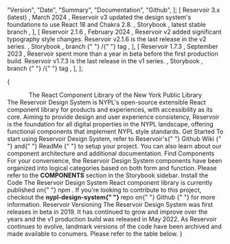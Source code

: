 
  "Version",
  "Date",
  "Summary",
  "Documentation",
  "Github",
];
  [
    <Text size="body2" whiteSpace="nowrap">
      Reservoir 3.x (latest)
    </Text>,
    <Text size="body2" whiteSpace="nowrap">
      March 2024
    </Text>,
    <Text size="body2">
      Reservoir v3 updated the design system's foundations to use React 18 and
      Chakra 2.8.
    </Text>,
    <Text size="body2" whiteSpace="nowrap">
      <Link
        href="https://nypl.github.io/nypl-design-system/reservoir/v3"
        rel="nofollow noopener noreferrer"
        screenreaderOnlyText="Github branch for Reservoir v1.7.3"
        target="_blank"
        type="default"
      >
        Storybook
      </Link>
    </Text>,
    <Text size="body2" whiteSpace="nowrap">
      <Link
        href="https://github.com/NYPL/nypl-design-system/tree/release"
        rel="nofollow noopener noreferrer"
        screenreaderOnlyText="Github branch for Reservoir v3.x"
        target="_blank"
        type="default"
      >
        latest stable branch
      </Link>
    </Text>,
  ],
  [
    <Text size="body2" whiteSpace="nowrap">
      Reservoir 2.1.6
    </Text>,
    <Text size="body2" whiteSpace="nowrap">
      February 2024
    </Text>,
    <Text size="body2">
      Reservoir v2 added significant typography style changes. Reservoir v2.1.6
      is the last release in the v2 series.
    </Text>,
    <Text size="body2" whiteSpace="nowrap">
      <Link
        href="https://nypl.github.io/nypl-design-system/reservoir/v2"
        rel="nofollow noopener noreferrer"
        screenreaderOnlyText="Documentation for Reservoir v2.1.6"
        target="_blank"
        type="default"
      >
        Storybook
      </Link>
    </Text>,
    <Text size="body2" whiteSpace="nowrap">
      <Link
        href="https://github.com/NYPL/nypl-design-system/tree/reservoir-v2.1.6"
        rel="nofollow noopener noreferrer"
        screenreaderOnlyText="Github branch for Reservoir v2.1.6"
        target="_blank"
        type="default"
      >
        branch
      </Link>{" "}
      /{" "}
      <Link
        href="https://github.com/NYPL/nypl-design-system/releases/tag/v2.1.6"
        rel="nofollow noopener noreferrer"
        screenreaderOnlyText="Github tag for Reservoir v2.1.6"
        target="_blank"
        type="default"
      >
        tag
      </Link>
    </Text>,
  ],
  [
    <Text size="body2" whiteSpace="nowrap">
      Reservoir 1.7.3
    </Text>,
    <Text size="body2" whiteSpace="nowrap">
      September 2023
    </Text>,
    <Text size="body2">
      Reservoir spent more than a year in beta before the first production
      build. Reservoir v1.7.3 is the last release in the v1 series.
    </Text>,
    <Text size="body2" whiteSpace="nowrap">
      <Link
        href="https://nypl.github.io/nypl-design-system/reservoir/v1"
        rel="nofollow noopener noreferrer"
        screenreaderOnlyText="Documentation for Reservoir v1.7.3"
        target="_blank"
        type="default"
      >
        Storybook
      </Link>
    </Text>,
    <Text size="body2" whiteSpace="nowrap">
      <Link
        href="https://github.com/NYPL/nypl-design-system/tree/reservoir-v1.7.3"
        rel="nofollow noopener noreferrer"
        screenreaderOnlyText="Github branch for Reservoir v1.7.3"
        target="_blank"
        type="default"
      >
        branch
      </Link>{" "}
      /{" "}
      <Link
        href="https://github.com/NYPL/nypl-design-system/releases/tag/v1.7.3"
        rel="nofollow noopener noreferrer"
        screenreaderOnlyText="Github tag for Reservoir v1.7.3"
        target="_blank"
        type="default"
      >
        tag
      </Link>
    </Text>,
  ],
];

<Meta title="Welcome" />

{

<VStack spacing="s">
  <Logo name="reservoirVerticalColor" size="small" />
  <Box maxWidth="800px">
    <Center>
      <Heading level="h1" size="heading4">
        The React Component Library of the New York Public Library
      </Heading>
    </Center>
    <Text>
      The Reservoir Design System is NYPL's open-source extensible React
      component library for products and experiences, with accessibility as its
      core. Aiming to provide design and user experience consistency, Reservoir
      is the foundation for all digital properties in the NYPL landscape,
      offering functional components that implement NYPL style standards.
    </Text>
  </Box>
  <SimpleGrid>
    <Box
      style={{
        alignItems: "center",
        border: "1px solid #ccc",
        display: "flex",
        flexDirection: "column",
        padding: "24px",
      }}
    >
      <Icon
        name="actionCheckCircle"
        size="xxlarge"
        color="section.education.secondary"
        marginBottom="s"
      />
      <Card isCentered>
        <CardHeading id="main-heading1" level="h3" size="heading5">
          Get Started
        </CardHeading>
        <CardContent>
          <Text size="body2">
            To start using Reservoir Design System, refer to Reservoir's{" "}
            <Link
              href="https://github.com/NYPL/nypl-design-system/wiki"
              type="external"
            >
              Github Wiki
            </Link>{" "}
            and{" "}
            <Link
              href="https://github.com/NYPL/nypl-design-system/blob/development/README.md"
              type="external"
            >
              ReadMe
            </Link>{" "}
            to setup your project. You can also learn about our component
            architecture and additional documentation.
          </Text>
        </CardContent>
      </Card>
    </Box>
    <Box
      style={{
        alignItems: "center",
        border: "1px solid #ccc",
        display: "flex",
        flexDirection: "column",
        padding: "24px",
      }}
    >
      <Icon
        name="search"
        size="xxlarge"
        color="section.education.secondary"
        marginBottom="s"
      />
      <Card isCentered>
        <CardHeading id="main-heading1" level="h3" size="heading5">
          Find Components
        </CardHeading>
        <CardContent>
          <Text size="body2">
            For your convenience, the Reservoir Design System components have
            been organized into logical categories based on both form and
            function. Please refer to the <b>COMPONENTS</b> section in the
            Storybook sidebar.
          </Text>
        </CardContent>
      </Card>
    </Box>
    <Box
      style={{
        alignItems: "center",
        border: "1px solid #ccc",
        display: "flex",
        flexDirection: "column",
        padding: "24px",
      }}
    >
      <Icon
        name="fileTypeSpreadsheet"
        size="xxlarge"
        color="section.education.secondary"
        marginBottom="s"
      />
      <Card isCentered>
        <CardHeading id="main-heading1" level="h3" size="heading5">
          Install the Code
        </CardHeading>
        <CardContent>
          <Text size="body2">
            The Reservoir Design System React component library is currently
            published on{" "}
            <Link
              href="https://www.npmjs.com/package/@nypl/design-system-react-components"
              type="external"
            >
              npm
            </Link>
            . If you're looking to contribute to this project, checkout the <b>
              nypl-design-system{" "}
            </b>
            repo on{" "}
            <Link
              href="https://github.com/NYPL/nypl-design-system"
              type="external"
            >
              Github
            </Link>{" "}
            for more information.
          </Text>
        </CardContent>
      </Card>
    </Box>
  </SimpleGrid>
  <Box maxWidth="800px" mt="xl">
    <Heading level="h2" border="0" size="heading6">
      Reservoir Versioning
    </Heading>
    <Text>
      The Reservoir Design System was first releases in beta in 2019. It has
      continued to grow and improve over the years and the v1 production build
      was released in May 2022. As Reservoir continues to evolve, landmark
      versions of the code have been archived and made available to conumers.
      Please refer to the table below.
    </Text>
  </Box>
  <Table
    columnHeaders={versionsHeadersData}
    showRowDividers
    tableData={versionsData}
    useRowHeaders
    border="0"
    sx={{
      tr: {
        bgColor: "transparent !important",
        borderBottom:
          "1px solid var(--nypl-colors-ui-border-default) !important",
        borderLeft: "0 !important",
        borderRight: "0 !important",
        borderTop: "0 !important",
      },
      th: {
        borderBottom:
          "1px solid var(--nypl-colors-ui-border-default) !important",
        borderLeft: "0 !important",
        borderRight: "0 !important",
        borderTop: "1px solid var(--nypl-colors-ui-border-default) !important",
        paddingInline: "1rem !important",
        textTransform: "none !important",
      },
      td: {
        borderBottom:
          "1px solid var(--nypl-colors-ui-border-default) !important",
        borderLeft: "0 !important",
        borderRight: "0 !important",
        paddingInline: "1rem !important",
      },
    }}
  />
</VStack>
}
